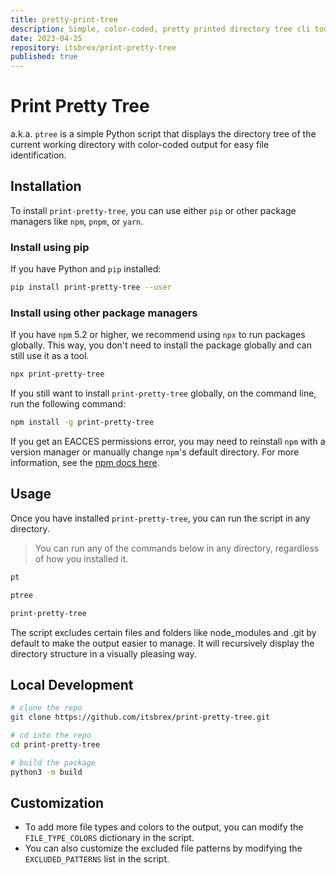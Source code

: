 ```yaml
---
title: pretty-print-tree
description: Simple, color-coded, pretty printed directory tree cli tool.
date: 2023-04-25
repository: itsbrex/print-pretty-tree
published: true
---
```




# Print Pretty Tree

a.k.a. `ptree` is a simple Python script that displays the directory tree of the current working directory with color-coded output for easy file identification.


## Installation

To install `print-pretty-tree`, you can use either `pip` or other package managers like `npm`, `pnpm`, or `yarn`.

### Install using pip

If you have Python and `pip` installed:

```bash
pip install print-pretty-tree --user
```

### Install using other package managers

If you have `npm` 5.2 or higher, we recommend using `npx` to run packages globally. This way, you don't need to install the package globally and can still use it as a tool.

```bash
npx print-pretty-tree
```

If you still want to install `print-pretty-tree` globally, on the command line, run the following command:

```bash
npm install -g print-pretty-tree
```

If you get an EACCES permissions error, you may need to reinstall `npm` with a version manager or manually change `npm`'s default directory. For more information, see the [npm docs here](https://docs.npmjs.com/resolving-eacces-permissions-errors-when-installing-packages-globally).

## Usage

Once you have installed `print-pretty-tree`, you can run the script in any directory.
> You can run any of the commands below in any directory, regardless of how you installed it.
```bash
pt

ptree

print-pretty-tree
```

The script excludes certain files and folders like node_modules and .git by default to make the output easier to manage. It will recursively display the directory structure in a visually pleasing way.

## Local Development
```bash
# clone the repo
git clone https://github.com/itsbrex/print-pretty-tree.git

# cd into the repo
cd print-pretty-tree

# build the package
python3 -m build
```

## Customization

- To add more file types and colors to the output, you can modify the `FILE_TYPE_COLORS` dictionary in the script.
- You can also customize the excluded file patterns by modifying the `EXCLUDED_PATTERNS` list in the script.

